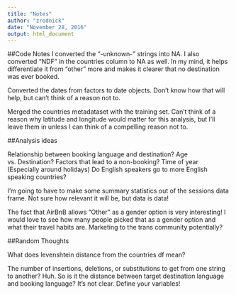 ```yaml
---
title: "Notes"
author: "zrodnick"
date: "November 28, 2016"
output: html_document
---
```


##Code Notes
I converted the "-unknown-" strings into NA. I also converted "NDF" in the countries column to NA as well. In my mind, it helps differentiate it from "other" more and makes it clearer that no destination was ever booked. 

Converted the dates from factors to date objects. Don't know how that will help, but can't think of a reason not to. 

Merged the countries metadataset with the training set. Can't think of a reason why latitude and longitude would matter for this analysis, but I'll leave them in unless I can think of a compelling reason not to. 

##Analysis ideas

Relationship between booking language and destination?
Age vs. Destination?
Factors that lead to a non-booking?
Time of year (Especially around holidays)
Do English speakers go to more English speaking countries?

I'm going to have to make some summary statistics out of the sessions data frame. Not sure how relevant it will be, but data is data!

The fact that AirBnB allows "Other" as a gender option is very interesting! I would love to see how many people picked that as a gender option and what their travel habits are. Marketing to the trans community potentially?


##Random Thoughts

What does levenshtein distance from the countries df mean? 

The number of insertions, deletions, or substitutions to get from one string to another? Huh. So is it the distance between target destination language and booking language? It's not clear. Define your variables!

